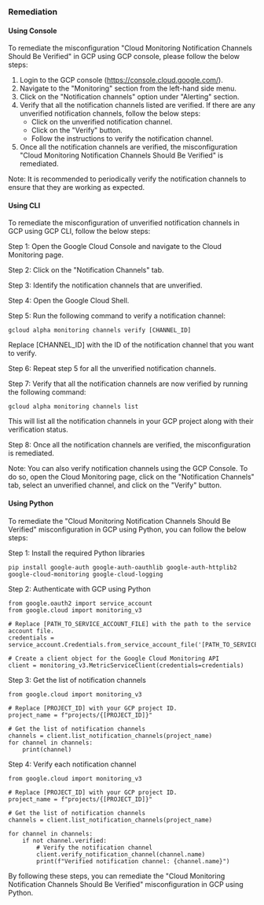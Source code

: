 ### Remediation

#### Using Console

To remediate the misconfiguration "Cloud Monitoring Notification Channels Should Be Verified" in GCP using GCP console, please follow the below steps:

1. Login to the GCP console (https://console.cloud.google.com/).
2. Navigate to the "Monitoring" section from the left-hand side menu.
3. Click on the "Notification channels" option under "Alerting" section.
4. Verify that all the notification channels listed are verified. If there are any unverified notification channels, follow the below steps:
   - Click on the unverified notification channel.
   - Click on the "Verify" button.
   - Follow the instructions to verify the notification channel.
5. Once all the notification channels are verified, the misconfiguration "Cloud Monitoring Notification Channels Should Be Verified" is remediated.

Note: It is recommended to periodically verify the notification channels to ensure that they are working as expected.

#### Using CLI

To remediate the misconfiguration of unverified notification channels in GCP using GCP CLI, follow the below steps:

Step 1: Open the Google Cloud Console and navigate to the Cloud Monitoring page.

Step 2: Click on the "Notification Channels" tab.

Step 3: Identify the notification channels that are unverified.

Step 4: Open the Google Cloud Shell.

Step 5: Run the following command to verify a notification channel:

```
gcloud alpha monitoring channels verify [CHANNEL_ID]
```

Replace [CHANNEL_ID] with the ID of the notification channel that you want to verify.

Step 6: Repeat step 5 for all the unverified notification channels.

Step 7: Verify that all the notification channels are now verified by running the following command:

```
gcloud alpha monitoring channels list
```

This will list all the notification channels in your GCP project along with their verification status.

Step 8: Once all the notification channels are verified, the misconfiguration is remediated.

Note: You can also verify notification channels using the GCP Console. To do so, open the Cloud Monitoring page, click on the "Notification Channels" tab, select an unverified channel, and click on the "Verify" button.

#### Using Python

To remediate the "Cloud Monitoring Notification Channels Should Be Verified" misconfiguration in GCP using Python, you can follow the below steps:

Step 1: Install the required Python libraries

```
pip install google-auth google-auth-oauthlib google-auth-httplib2 google-cloud-monitoring google-cloud-logging
```

Step 2: Authenticate with GCP using Python

```
from google.oauth2 import service_account
from google.cloud import monitoring_v3

# Replace [PATH_TO_SERVICE_ACCOUNT_FILE] with the path to the service account file.
credentials = service_account.Credentials.from_service_account_file('[PATH_TO_SERVICE_ACCOUNT_FILE]')

# Create a client object for the Google Cloud Monitoring API
client = monitoring_v3.MetricServiceClient(credentials=credentials)
```

Step 3: Get the list of notification channels

```
from google.cloud import monitoring_v3

# Replace [PROJECT_ID] with your GCP project ID.
project_name = f"projects/{[PROJECT_ID]}"

# Get the list of notification channels
channels = client.list_notification_channels(project_name)
for channel in channels:
    print(channel)
```

Step 4: Verify each notification channel

```
from google.cloud import monitoring_v3

# Replace [PROJECT_ID] with your GCP project ID.
project_name = f"projects/{[PROJECT_ID]}"

# Get the list of notification channels
channels = client.list_notification_channels(project_name)

for channel in channels:
    if not channel.verified:
        # Verify the notification channel
        client.verify_notification_channel(channel.name)
        print(f"Verified notification channel: {channel.name}")
```

By following these steps, you can remediate the "Cloud Monitoring Notification Channels Should Be Verified" misconfiguration in GCP using Python.

